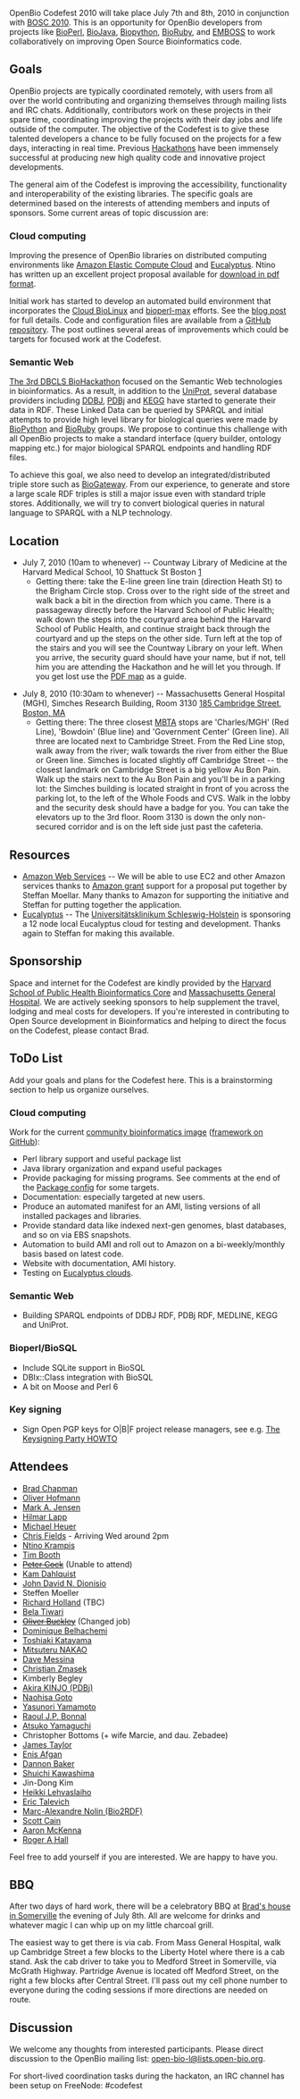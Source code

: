 OpenBio Codefest 2010 will take place July 7th and 8th, 2010 in conjunction with [[BOSC 2010]]. This is an opportunity for OpenBio developers from projects like [http://bioperl.org BioPerl], [http://www.biojava.org BioJava], [http://biopython.org Biopython], [http://www.bioruby.org BioRuby], and [http://www.emboss.org EMBOSS] to work collaboratively on improving Open Source Bioinformatics code.

== Goals ==

OpenBio projects are typically coordinated remotely, with users from all over the world contributing and organizing themselves through mailing lists and IRC chats. Additionally, contributors work on these projects in their spare time, coordinating improving the projects with their day jobs and life outside of the computer.
The objective of the Codefest is to give these talented developers a chance to be fully focused on the projects for a few days, interacting in real time. Previous [http://www.open-bio.org/wiki/Hackathon Hackathons] have been immensely successful at producing new high quality code and innovative project developments.

The general aim of the Codefest is improving the accessibility, functionality and interoperability of the existing libraries. The specific goals are determined based on the interests of attending members and inputs of sponsors. Some current areas of topic discussion are:

=== Cloud computing ===

Improving the presence of OpenBio libraries on distributed computing environments like [http://aws.amazon.com/ec2/ Amazon Elastic Compute Cloud] and [http://open.eucalyptus.com/ Eucalyptus]. Ntino has written up an excellent project proposal available for [http://www.open-bio.org/w/images/8/85/BOSC_2010_Cloud_BioLinux.pdf download in pdf format].

Initial work has started to develop an automated build environment that incorporates the [http://www.jcvi.org/cms/research/projects/jcvi-cloud-biolinux/overview/ Cloud BioLinux] and [http://fortinbras.us/bioperl-max/ bioperl-max] efforts. See the [http://bcbio.wordpress.com/2010/05/08/automated-build-environment-for-bioinformatics-cloud-images/ blog post] for full details. Code and configuration files are available from a [http://github.com/chapmanb/bcbb/tree/master/ec2/biolinux/ GitHub repository]. The post outlines several areas of improvements which could be targets for focused work at the Codefest.

=== Semantic Web ===

[http://hackathon3.dbcls.jp/ The 3rd DBCLS BioHackathon] focused on the Semantic Web technologies in bioinformatics. As a result, in addition to the [http://uniprot.org/ UniProt], several database providers including [http://www.ddbj.nig.ac.jp/ DDBJ], [http://www.pdbj.org/ PDBj] and [http://www.kegg.jp/en/ KEGG] have started to generate their data in RDF. These Linked Data can be queried by SPARQL and initial attempts to provide high level library for biological queries were made by [http://biopython.org/ BioPython] and [http://bioruby.org/ BioRuby] groups. We propose to continue this challenge with all OpenBio projects to make a standard interface (query builder, ontology mapping etc.) for major biological SPARQL endpoints and handling RDF files.

To achieve this goal, we also need to develop an integrated/distributed triple store such as [http://www.semantic-systems-biology.org/ BioGateway]. From our experience, to generate and store a large scale RDF triples is still a major issue even with standard triple stores. Additionally, we will try to convert biological queries in natural language to SPARQL with a NLP technology.

== Location ==

* July 7, 2010 (10am to whenever) -- Countway Library of Medicine at the Harvard Medical School, 10 Shattuck St Boston [http://maps.google.com/maps?oe=utf-8&rls=org.mozilla:en-US:official&client=firefox-a&um=1&ie=UTF-8&q=countway+library&fb=1&gl=us&hq=countway+library&hnear=Boston,+MA&cid=0,0,5764501267301494561&ei=DKgjTMqrGoT6lwf00aS4AQ&sa=X&oi=local_result&ct=image&resnum=1&ved=0CBMQnwIwAA]
**Getting there: take the E-line green line train (direction Heath St) to the Brigham Circle stop. Cross over to the right side of the street and walk back a bit in the direction from which you came. There is a passageway directly before the Harvard School of Public Health; walk down the steps into the courtyard area behind the Harvard School of Public Health, and continue straight back through the courtyard and up the steps on the other side. Turn left at the top of the stairs and you will see the Countway Library on your left. When you arrive, the security guard should have your name, but if not, tell him you are attending the Hackathon and he will let you through. If you get lost use the [http://www.open-bio.org/w/images/2/25/Brigham_Circle_-_Countway_Map.pdf PDF map] as a guide.

* July 8, 2010 (10:30am to whenever) -- Massachusetts General Hospital (MGH), Simches Research Building, Room 3130 [http://maps.google.com/maps?hl=en&source=hp&q=185+Cambridge+St,+Boston,+Suffolk,+Massachusetts+02114&um=1&ie=UTF-8&hq=&hnear=185+Cambridge+St,+Boston,+MA+02114&gl=us&ei=qeteS_eUGoy1tgeDyKjwCw&sa=X&oi=geocode_result&ct=image&resnum=1&ved=0CAsQ8gEwAA 185 Cambridge Street, Boston, MA]
** Getting there: The three closest [http://www.mbta.com/ MBTA] stops are 'Charles/MGH' (Red Line), 'Bowdoin' (Blue line) and 'Government Center' (Green line). All three are located next to Cambridge Street. From the Red Line stop, walk away from the river; walk towards the river from either the Blue or Green line. Simches is located slightly off Cambridge Street -- the closest landmark on Cambridge Street is a big yellow Au Bon Pain. Walk up the stairs next to the Au Bon Pain and you'll be in a parking lot: the Simches building is located straight in front of you across the parking lot, to the left of the Whole Foods and CVS. Walk in the lobby and the security desk should have a badge for you. You can take the elevators up to the 3rd floor. Room 3130 is down the only non-secured corridor and is on the left side just past the cafeteria.

== Resources ==

* [http://aws.amazon.com/ Amazon Web Services] -- We will be able to use EC2 and other Amazon services thanks to [http://aws.amazon.com/education/ Amazon grant] support for a proposal put together by Steffan Moellar. Many thanks to Amazon for supporting the initiative and Steffan for putting together the application.
* [http://www.eucalyptus.com/ Eucalyptus] -- The [http://www.uk-sh.de/index.phtml?NavID=676.467.4&La=4&switch_la=1&back_qs=NavID%3D676.467.4 Universitätsklinikum Schleswig-Holstein] is sponsoring a 12 node local Eucalyptus cloud for testing and development. Thanks again to Steffan for making this available.

== Sponsorship ==

Space and internet for the Codefest are kindly provided by the [http://www.hsph.harvard.edu/research/bioinfocore/ Harvard School of Public Health Bioinformatics Core] and [http://www.mgh.harvard.edu/ Massachusetts General Hospital]. We are actively seeking sponsors to help supplement the travel, lodging and meal costs for developers. If you're interested in contributing to Open Source development in Bioinformatics and helping to direct the focus on the Codefest, please contact Brad.

== ToDo List ==

Add your goals and plans for the Codefest here. This is a brainstorming section to help us organize ourselves.

=== Cloud computing ===

Work for the current [http://bcbio.wordpress.com/2010/05/08/automated-build-environment-for-bioinformatics-cloud-images/ community bioinformatics image] ([http://github.com/chapmanb/bcbb/tree/master/ec2/biolinux/ framework on GitHub]):

* Perl library support and useful package list
* Java library organization and expand useful packages
* Provide packaging for missing programs. See comments at the end of the [http://github.com/chapmanb/bcbb/blob/master/ec2/biolinux/config/packages.yaml Package config] for some targets.
* Documentation: especially targeted at new users.
* Produce an automated manifest for an AMI, listing versions of all installed packages and libraries.
* Provide standard data like indexed next-gen genomes, blast databases, and so on via EBS snapshots.
* Automation to build AMI and roll out to Amazon on a bi-weekly/monthly basis based on latest code. 
* Website with documentation, AMI history.
* Testing on [http://ecc.eucalyptus.com/ Eucalyptus clouds].

=== Semantic Web ===

* Building SPARQL endpoints of DDBJ RDF, PDBj RDF, MEDLINE, KEGG and UniProt.

=== Bioperl/BioSQL ===

* Include SQLite support in BioSQL
* DBIx::Class integration with BioSQL
* A bit on Moose and Perl 6

=== Key signing ===

* Sign Open PGP keys for O|B|F project release managers, see e.g. [http://cryptnet.net/fdp/crypto/keysigning_party/en/keysigning_party.html The Keysigning Party HOWTO]

== Attendees ==

* [http://bcbio.wordpress.com/ Brad Chapman]
* [http://www.hsph.harvard.edu/research/oliver-hofmann/ Oliver Hofmann]
* [http://www.bioperl.org/wiki/User:Majensen Mark A. Jensen]
* [http://www.bioperl.org/wiki/User:Lapp Hilmar Lapp]
* [http://www.biojava.org/wiki/Michael_Heuer Michael Heuer]
* [http://www.bioperl.org/wiki/User:Cjfields Chris Fields] - Arriving Wed around 2pm
* [http://www.linkedin.com/in/agbiotec Ntino Krampis]
* [http://nebc.nox.ac.uk/nebc/about-us/people Tim Booth]
* <s>[http://www.scri.ac.uk/staff/petercock Peter Cock]</s> (Unable to attend)
* [[User:Kdahlquist | Kam Dahlquist]] 
* [http://myweb.lmu.edu/dondi John David N. Dionisio]
* Steffen Moeller
* [http://www.biojava.org/wiki/User:Rholland Richard Holland] (TBC)
* [http://nebc.nox.ac.uk/nebc/about-us/people Bela Tiwari]
* <s>[http://nebc.nox.ac.uk/nebc/about-us/people Oliver Buckley]</s> (Changed job)
* [[User:Domibel | Dominique Belhachemi]]
* [http://www.linkedin.com/in/toshiakikatayama Toshiaki Katayama]
* [http://www.linkedin.com/in/nakaomitsuteru Mitsuteru NAKAO]
* [http://www.bioperl.org/wiki/User:Dave_Messina Dave Messina]
* [http://www.linkedin.com/in/cmzmasek Christian Zmasek]
* Kimberly Begley
* [http://jp.linkedin.com/in/akirakinjo Akira KINJO (PDBj)]
* [http://www.linkedin.com/in/ngoto Naohisa Goto]
* [http://purl.org/yayamamo/home Yasunori Yamamoto]
* [http://it.linkedin.com/in/raoulbonnal Raoul J.P. Bonnal]
* [http://www.linkedin.com/in/atsukoyamaguchi Atsuko Yamaguchi]
* Christopher Bottoms (+ wife Marcie, and dau. Zebadee)
* [http://bx.mathcs.emory.edu James Taylor]
* [http://bx.mathcs.emory.edu Enis Afgan]
* [http://bx.mathcs.emory.edu Dannon Baker]
* [http://jp.linkedin.com/in/shuichikawashima Shuichi Kawashima]
* Jin-Dong Kim
* [http://sa.linkedin.com/pub/heikki-lehvaslaiho/1/974/377 Heikki Lehvaslaiho]
* [http://etalog.blogspot.com/ Eric Talevich]
* [http://bio2rdf.org/ Marc-Alexandre Nolin (Bio2RDF)]
* [http://scottcain.net/ Scott Cain]
* [http://www.broadinstitute.org/gsa/wiki/index.php/Main_Page Aaron McKenna]
* [http://search.cpan.org/~rogerhall/ Roger A Hall]

Feel free to add yourself if you are interested. We are happy to have you.

== BBQ ==

After two days of hard work, there will be a celebratory BBQ at [http://maps.google.com/maps?hl=en&q=35+Partridge+Avenue+Somerville,+MA+02145&um=1&ie=UTF-8&hq=&hnear=35+Partridge+Ave,+Somerville,+MA+02145&gl=us&ei=3ckYTKzOL4OC8gbd_qDODA&sa=X&oi=geocode_result&ct=image&resnum=1&ved=0CBQQ8gEwAA Brad's house in Somerville] the evening of July 8th. All are welcome for drinks and whatever magic I can whip up on my little charcoal grill.

The easiest way to get there is via cab. From Mass General Hospital, walk up Cambridge Street a few blocks to the Liberty Hotel where there is a cab stand. Ask the cab driver to take you to Medford Street in Somerville, via McGrath Highway. Partridge Avenue is located off Medford Street, on the right a few blocks after Central Street. I'll pass out my cell phone number to everyone during the coding sessions if more directions are needed on route.

== Discussion ==

We welcome any thoughts from interested participants. Please direct discussion to the OpenBio mailing list: [mailto:open-bio-l@lists.open-bio.org open-bio-l@lists.open-bio.org].

For short-lived coordination tasks during the hackaton, an IRC channel has been setup on FreeNode: #codefest